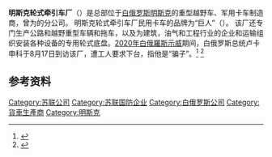 {{Refimprove|time=2020-08-24T12:48:45+00:00}}
'''明斯克轮式牵引车厂'''（{{lang-be|Мінскі завод колавых цягачоў}}）是总部位于[[白俄罗斯|白俄罗斯]][[明斯克|明斯克]]的重型越野车、军用卡车制造商，曾为{{le|明斯克汽车厂|Minsk Automobile Plant}}的分公司。 明斯克轮式牵引车厂民用卡车的品牌为“巨人”（{{lang-be|волат}}）。 该厂还专门生产公路和越野重型车辆和拖车，以及为建筑，油气和工程行业的企业和运输组织安装各种设备的专用轮式底盘。[[2020年白俄羅斯示威|2020年白俄羅斯示威]]期间，白俄罗斯总统卢卡申科于8月17日到访该厂，遭工人要求下台，指他是“骗子”。<ref>{{Cite web | url=https://www.thestandnews.com/international/%E5%88%B0%E8%A8%AA%E5%9C%8B%E7%87%9F%E5%B7%A5%E5%BB%A0%E8%A2%AB%E5%B7%A5%E4%BA%BA%E8%A6%81%E6%B1%82%E4%B8%8B%E5%8F%B0-%E7%9B%A7%E5%8D%A1%E7%94%B3%E7%A7%91-%E6%AE%BA%E4%BA%86%E6%88%91%E7%99%BD%E7%BE%85%E6%96%AF%E6%89%8D%E6%9C%89%E6%96%B0%E9%81%B8%E8%88%89-%E6%AD%90%E7%9B%9F%E5%91%A8%E4%B8%89%E5%95%86%E5%88%B6%E8%A3%81/ | title=到訪國營工廠被工人要求下台　盧卡申科：殺了我白羅斯才有新選舉　歐盟周三商制裁 | date=2020-08-18 | work=立場新聞 | access-date=2020-08-18 | archive-date=2020-08-18 | archive-url=https://web.archive.org/web/20200818203110/https://www.thestandnews.com/international/%E5%88%B0%E8%A8%AA%E5%9C%8B%E7%87%9F%E5%B7%A5%E5%BB%A0%E8%A2%AB%E5%B7%A5%E4%BA%BA%E8%A6%81%E6%B1%82%E4%B8%8B%E5%8F%B0-%E7%9B%A7%E5%8D%A1%E7%94%B3%E7%A7%91-%E6%AE%BA%E4%BA%86%E6%88%91%E7%99%BD%E7%BE%85%E6%96%AF%E6%89%8D%E6%9C%89%E6%96%B0%E9%81%B8%E8%88%89-%E6%AD%90%E7%9B%9F%E5%91%A8%E4%B8%89%E5%95%86%E5%88%B6%E8%A3%81/ | dead-url=no }}</ref>
<ref name="econ">{{cite news |title=The dictator hangs on, for now |work=Economist |issue=2020-08-22 |page=43}}</ref>

==参考资料==
{{reflist}}

{{苏联汽车工业}}
[[Category:苏联公司|Category:苏联公司]]
[[Category:苏联国防企业|Category:苏联国防企业]]
[[Category:白俄罗斯公司|Category:白俄罗斯公司]]
[[Category:貨車生產商|Category:貨車生產商]]
[[Category:明斯克|Category:明斯克]]
{{stub}}